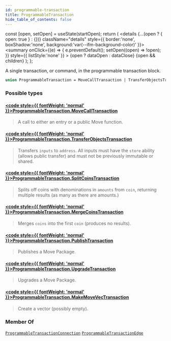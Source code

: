 ```yaml
---
id: programmable-transaction
title: ProgrammableTransaction
hide_table_of_contents: false
---
```









  const [open, setOpen] = useState(startOpen);
  return (
    <details {...(open ? { open: true } : {})} className="details" style={{ border:'none', boxShadow:'none', background:'var(--ifm-background-color)' }}>
      <summary
        onClick={(e) => {
          e.preventDefault();
          setOpen((open) => !open);
        }}
        style={{ listStyle:'none' }}
      >
      {open ? dataOpen : dataClose}
      </summary>
      {open && children}
    </details>
  );
};








A single transaction, or command, in the programmable transaction block.


```graphql
union ProgrammableTransaction = MoveCallTransaction | TransferObjectsTransaction | SplitCoinsTransaction | MergeCoinsTransaction | PublishTransaction | UpgradeTransaction | MakeMoveVecTransaction
```




### Possible types

#### [<code style={{ fontWeight: 'normal' }}>ProgrammableTransaction.<b>MoveCallTransaction</b></code>](/references/sui-api/graphql/reference/objects/move-call-transaction) <Badge class="badge badge--secondary" text="object"/> 
> 
> 
> A call to either an entry or a public Move function.
> 

#### [<code style={{ fontWeight: 'normal' }}>ProgrammableTransaction.<b>TransferObjectsTransaction</b></code>](/references/sui-api/graphql/reference/objects/transfer-objects-transaction) <Badge class="badge badge--secondary" text="object"/> 
> 
> 
> Transfers `inputs` to `address`. All inputs must have the `store` ability (allows public
> transfer) and must not be previously immutable or shared.
> 

#### [<code style={{ fontWeight: 'normal' }}>ProgrammableTransaction.<b>SplitCoinsTransaction</b></code>](/references/sui-api/graphql/reference/objects/split-coins-transaction) <Badge class="badge badge--secondary" text="object"/> 
> 
> 
> Splits off coins with denominations in `amounts` from `coin`, returning multiple results (as
> many as there are amounts.)
> 

#### [<code style={{ fontWeight: 'normal' }}>ProgrammableTransaction.<b>MergeCoinsTransaction</b></code>](/references/sui-api/graphql/reference/objects/merge-coins-transaction) <Badge class="badge badge--secondary" text="object"/> 
> 
> 
> Merges `coins` into the first `coin` (produces no results).
> 

#### [<code style={{ fontWeight: 'normal' }}>ProgrammableTransaction.<b>PublishTransaction</b></code>](/references/sui-api/graphql/reference/objects/publish-transaction) <Badge class="badge badge--secondary" text="object"/> 
> 
> 
> Publishes a Move Package.
> 

#### [<code style={{ fontWeight: 'normal' }}>ProgrammableTransaction.<b>UpgradeTransaction</b></code>](/references/sui-api/graphql/reference/objects/upgrade-transaction) <Badge class="badge badge--secondary" text="object"/> 
> 
> 
> Upgrades a Move Package.
> 

#### [<code style={{ fontWeight: 'normal' }}>ProgrammableTransaction.<b>MakeMoveVecTransaction</b></code>](/references/sui-api/graphql/reference/objects/make-move-vec-transaction) <Badge class="badge badge--secondary" text="object"/> 
> 
> 
> Create a vector (possibly empty).
> 



### Member Of

[`ProgrammableTransactionConnection`](/references/sui-api/graphql/reference/objects/programmable-transaction-connection)  <Badge class="badge badge--secondary" text="object"/><Bullet />[`ProgrammableTransactionEdge`](/references/sui-api/graphql/reference/objects/programmable-transaction-edge)  <Badge class="badge badge--secondary" text="object"/>

